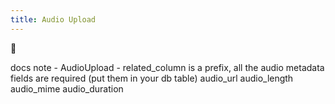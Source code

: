 ```yaml
---
title: Audio Upload
---
```

🚜

docs note - AudioUpload - related_column is a prefix, all the audio metadata fields are required (put them in your db table)
audio_url
audio_length
audio_mime
audio_duration